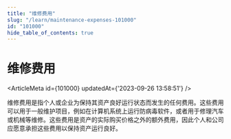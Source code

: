 ```yaml
---
title: "维修费用"
slug: "/learn/maintenance-expenses-101000"
id: "101000"
hide_table_of_contents: true
---
```



# 维修费用

<ArticleMeta id={101000} updatedAt={'2023-09-26 13:58:51'} />
<div className='border-solid border-b border-t-0 my-4 border-[var(--ifm-color-gray-300)]' />

维修费用是指个人或企业为保持其资产良好运行状态而发生的任何费用。这些费用可以用于一般维护项目，例如在计算机系统上运行防病毒软件，或者用于修理汽车或机械等维修。这些费用是资产的实际购买价格之外的额外费用，因此个人和公司应愿意承担这些费用以保持资产运行良好。
